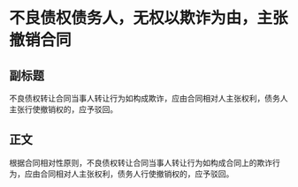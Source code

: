 # 不良债权债务人，无权以欺诈为由，主张撤销合同
## 副标题
不良债权转让合同当事人转让行为如构成欺诈，应由合同相对人主张权利，债务人主张行使撤销权的，应予驳回。
## 正文
根据合同相对性原则，不良债权转让合同当事人转让行为如构成合同上的欺诈行为，应由合同相对人主张权利，债务人行使撤销权的，应予驳回。